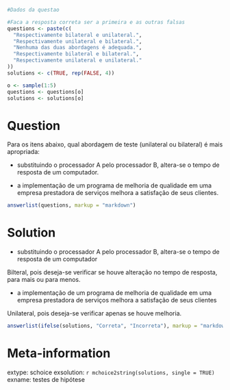 ```r
#Dados da questao

#Faca a resposta correta ser a primeira e as outras falsas
questions <- paste(c(
  "Respectivamente bilateral e unilateral.",
  "Respectivamente unilateral e bilateral.",
  "Nenhuma das duas abordagens é adequada.",
  "Respectivamente bilateral e bilateral.",
  "Respectivamente unilateral e unilateral."
))
solutions <- c(TRUE, rep(FALSE, 4))

o <- sample(1:5)
questions <- questions[o]
solutions <- solutions[o]
```

Question
========
Para os itens abaixo, qual abordagem de teste (unilateral ou bilateral) é mais apropriada: 

- substituindo o processador A pelo processador B, altera-se o tempo de resposta de um computador.

- a implementação de um programa de melhoria de qualidade em uma empresa prestadora de serviços melhora a satisfação de seus clientes.


```r
answerlist(questions, markup = "markdown")
```

Solution
========
- substituindo o processador A pelo processador B, altera-se o tempo de resposta de um computador

Bilteral, pois deseja-se verificar se houve alteração no tempo de resposta, para mais ou para menos.

- a implementação de um programa de melhoria de qualidade em uma empresa prestadora de serviços melhora a satisfação de seus clientes

Unilateral, pois deseja-se verificar apenas se houve melhoria.


```r
answerlist(ifelse(solutions, "Correta", "Incorreta"), markup = "markdown")
```

Meta-information
================
extype: schoice
exsolution: `r mchoice2string(solutions, single = TRUE)`
exname: testes de hipótese
